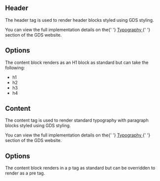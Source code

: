 
<Meta title="Components/Typography/Information" />

<h2>Header</h2>

<p>The header tag is used to render header blocks styled using GDS styling.</p>

<p>
  You can view the full implementation details on the{' '}
  <a
    href="https://design-system.service.gov.uk/styles/typography/"
    target="_blank"
    rel="noreferrer"
  >
    Typography
  </a>{' '}
  section of the GDS website.
</p>

<h2>Options</h2>

<p>
  The content block renders as an H1 block as standard but can take the following:

  <ul>
  <li>h1</li>
  <li>h2</li>
  <li>h3</li>
  <li>h4</li>
  </ul>
</p>

<h2>Content</h2>

<p>
  The content tag is used to render standard typography with paragraph blocks
  styled using GDS styling.
</p>

<p>
  You can view the full implementation details on the{' '}
  <a
    href="https://design-system.service.gov.uk/styles/typography/"
    target="_blank"
    rel="noreferrer"
  >
    Typography
  </a>{' '}
  section of the GDS website.
</p>

<h2>Options</h2>

<p>
  The content block renders in a p tag as standard but can be overridden to
  render as a pre tag.
</p>
